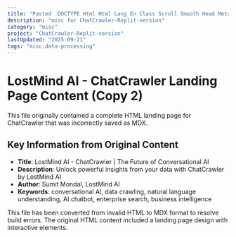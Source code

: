 ```yaml
---
title: "Pasted  DOCTYPE Html Html Lang En Class Scroll Smooth Head Meta Charset UTF 8 Meta N 1756827067326 1756827067327"
description: "misc for ChatCrawler-Replit-version"
category: "misc"
project: "ChatCrawler-Replit-version"
lastUpdated: "2025-09-21"
tags: "misc,data-processing"
---
```


# LostMind AI - ChatCrawler Landing Page Content (Copy 2)

This file originally contained a complete HTML landing page for ChatCrawler that was incorrectly saved as MDX.

## Key Information from Original Content

- **Title**: LostMind AI - ChatCrawler | The Future of Conversational AI
- **Description**: Unlock powerful insights from your data with ChatCrawler by LostMind AI
- **Author**: Sumit Mondal, LostMind AI
- **Keywords**: conversational AI, data crawling, natural language understanding, AI chatbot, enterprise search, business intelligence

<Note>
This file has been converted from invalid HTML to MDX format to resolve build errors.
The original HTML content included a landing page design with interactive elements.
</Note>
